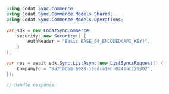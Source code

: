 ```csharp List.cs
using Codat.Sync.Commerce;
using Codat.Sync.Commerce.Models.Shared;
using Codat.Sync.Commerce.Models.Operations;

var sdk = new CodatSyncCommerce(
    security: new Security() {
        AuthHeader = "Basic BASE_64_ENCODED(API_KEY)",
    }
);

var res = await sdk.Sync.ListAsync(new ListSyncsRequest() {
    CompanyId = "8a210b68-6988-11ed-a1eb-0242ac120002",
});

// handle response
```
